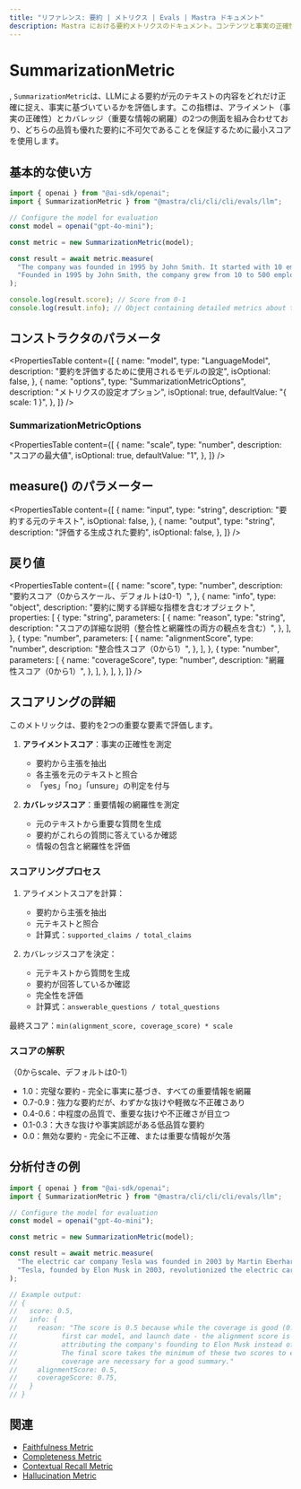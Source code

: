 ```yaml
---
title: "リファレンス: 要約 | メトリクス | Evals | Mastra ドキュメント"
description: Mastra における要約メトリクスのドキュメント。コンテンツと事実の正確性に関して、LLM が生成した要約の品質を評価します。
---
```


# SummarizationMetric

,
`SummarizationMetric`は、LLMによる要約が元のテキストの内容をどれだけ正確に捉え、事実に基づいているかを評価します。この指標は、アライメント（事実の正確性）とカバレッジ（重要な情報の網羅）の2つの側面を組み合わせており、どちらの品質も優れた要約に不可欠であることを保証するために最小スコアを使用します。

## 基本的な使い方

```typescript
import { openai } from "@ai-sdk/openai";
import { SummarizationMetric } from "@mastra/cli/cli/cli/evals/llm";

// Configure the model for evaluation
const model = openai("gpt-4o-mini");

const metric = new SummarizationMetric(model);

const result = await metric.measure(
  "The company was founded in 1995 by John Smith. It started with 10 employees and grew to 500 by 2020. The company is based in Seattle.",
  "Founded in 1995 by John Smith, the company grew from 10 to 500 employees by 2020.",
);

console.log(result.score); // Score from 0-1
console.log(result.info); // Object containing detailed metrics about the summary
```

## コンストラクタのパラメータ

<PropertiesTable
  content={[
    {
      name: "model",
      type: "LanguageModel",
      description: "要約を評価するために使用されるモデルの設定",
      isOptional: false,
    },
    {
      name: "options",
      type: "SummarizationMetricOptions",
      description: "メトリクスの設定オプション",
      isOptional: true,
      defaultValue: "{ scale: 1 }",
    },
  ]}
/>

### SummarizationMetricOptions

<PropertiesTable
  content={[
    {
      name: "scale",
      type: "number",
      description: "スコアの最大値",
      isOptional: true,
      defaultValue: "1",
    },
  ]}
/>

## measure() のパラメーター

<PropertiesTable
  content={[
    {
      name: "input",
      type: "string",
      description: "要約する元のテキスト",
      isOptional: false,
    },
    {
      name: "output",
      type: "string",
      description: "評価する生成された要約",
      isOptional: false,
    },
  ]}
/>

## 戻り値

<PropertiesTable
  content={[
    {
      name: "score",
      type: "number",
      description: "要約スコア（0からスケール、デフォルトは0-1）",
    },
    {
      name: "info",
      type: "object",
      description: "要約に関する詳細な指標を含むオブジェクト",
      properties: [
        {
          type: "string",
          parameters: [
            {
              name: "reason",
              type: "string",
              description:
                "スコアの詳細な説明（整合性と網羅性の両方の観点を含む）",
            },
          ],
        },
        {
          type: "number",
          parameters: [
            {
              name: "alignmentScore",
              type: "number",
              description: "整合性スコア（0から1）",
            },
          ],
        },
        {
          type: "number",
          parameters: [
            {
              name: "coverageScore",
              type: "number",
              description: "網羅性スコア（0から1）",
            },
          ],
        },
      ],
    },
  ]}
/>

## スコアリングの詳細

このメトリックは、要約を2つの重要な要素で評価します。

1. **アライメントスコア**：事実の正確性を測定

   - 要約から主張を抽出
   - 各主張を元のテキストと照合
   - 「yes」「no」「unsure」の判定を付与

2. **カバレッジスコア**：重要情報の網羅性を測定
   - 元のテキストから重要な質問を生成
   - 要約がこれらの質問に答えているか確認
   - 情報の包含と網羅性を評価

### スコアリングプロセス

1. アライメントスコアを計算：

   - 要約から主張を抽出
   - 元テキストと照合
   - 計算式：`supported_claims / total_claims`

2. カバレッジスコアを決定：
   - 元テキストから質問を生成
   - 要約が回答しているか確認
   - 完全性を評価
   - 計算式：`answerable_questions / total_questions`

最終スコア：`min(alignment_score, coverage_score) * scale`

### スコアの解釈

（0からscale、デフォルトは0-1）

- 1.0：完璧な要約 - 完全に事実に基づき、すべての重要情報を網羅
- 0.7-0.9：強力な要約だが、わずかな抜けや軽微な不正確さあり
- 0.4-0.6：中程度の品質で、重要な抜けや不正確さが目立つ
- 0.1-0.3：大きな抜けや事実誤認がある低品質な要約
- 0.0：無効な要約 - 完全に不正確、または重要な情報が欠落

## 分析付きの例

```typescript
import { openai } from "@ai-sdk/openai";
import { SummarizationMetric } from "@mastra/cli/cli/cli/evals/llm";

// Configure the model for evaluation
const model = openai("gpt-4o-mini");

const metric = new SummarizationMetric(model);

const result = await metric.measure(
  "The electric car company Tesla was founded in 2003 by Martin Eberhard and Marc Tarpenning. Elon Musk joined in 2004 as the largest investor and became CEO in 2008. The company's first car, the Roadster, was launched in 2008.",
  "Tesla, founded by Elon Musk in 2003, revolutionized the electric car industry starting with the Roadster in 2008.",
);

// Example output:
// {
//   score: 0.5,
//   info: {
//     reason: "The score is 0.5 because while the coverage is good (0.75) - mentioning the founding year,
//           first car model, and launch date - the alignment score is lower (0.5) due to incorrectly
//           attributing the company's founding to Elon Musk instead of Martin Eberhard and Marc Tarpenning.
//           The final score takes the minimum of these two scores to ensure both factual accuracy and
//           coverage are necessary for a good summary."
//     alignmentScore: 0.5,
//     coverageScore: 0.75,
//   }
// }
```

## 関連

- [Faithfulness Metric](./faithfulness)
- [Completeness Metric](./completeness)
- [Contextual Recall Metric](./contextual-recall)
- [Hallucination Metric](./hallucination)
